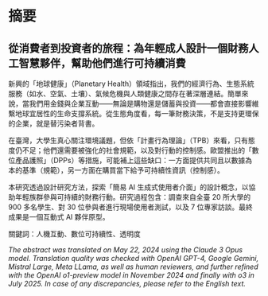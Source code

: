 # 摘要

::: {.content-hidden when-format="pdf"}

## 從消費者到投資者的旅程：為年輕成人設計一個財務人工智慧夥伴，幫助他們進行可持續消費

:::

新興的「地球健康」（Planetary Health）領域指出，我們的經濟行為、生態系統服務（如水、空氣、土壤）、氣候危機與人類健康之間存在著深層連結。簡單來說，當我們用金錢與企業互動——無論是購物還是儲蓄與投資——都會直接影響維繫地球宜居性的生命支撐系統。從生態角度看，每一筆財務決策，不是支持更環保的企業，就是替污染者背書。

在臺灣，大學生真心關注環境議題，但依「計畫行為理論」（TPB）來看，只有態度仍不足；他們還需要被強化的社會規範，以及對行動的控制感。歐盟推出的「數位產品護照」（DPPs）等措施，可能補上這些缺口：一方面提供共同且以數據為本的基準（規範），另一方面在購買當下給予可持續性資訊（控制感）。

本研究透過設計研究方法，探索「簡易 AI 生成式使用者介面」的設計概念，以協助年輕族群參與可持續的財務行動。研究過程包含：調查來自全臺 20 所大學的 900 多名學生、對 30 位參與者進行現場使用者測試，以及 7 位專家訪談。最終成果是一個互動式 AI 夥伴原型。

關鍵詞：人機互動、數位可持續性、透明度

*The abstract was translated on May 22, 2024 using the Claude 3 Opus model. Translation quality was checked with OpenAI GPT-4, Google Gemini, Mistral Large, Meta LLama, as well as human reviewers, and further refined with the OpenAI o1-preview model in November 2024 and finally with o3 in July 2025. In case of any discrepancies, please refer to the English text.*